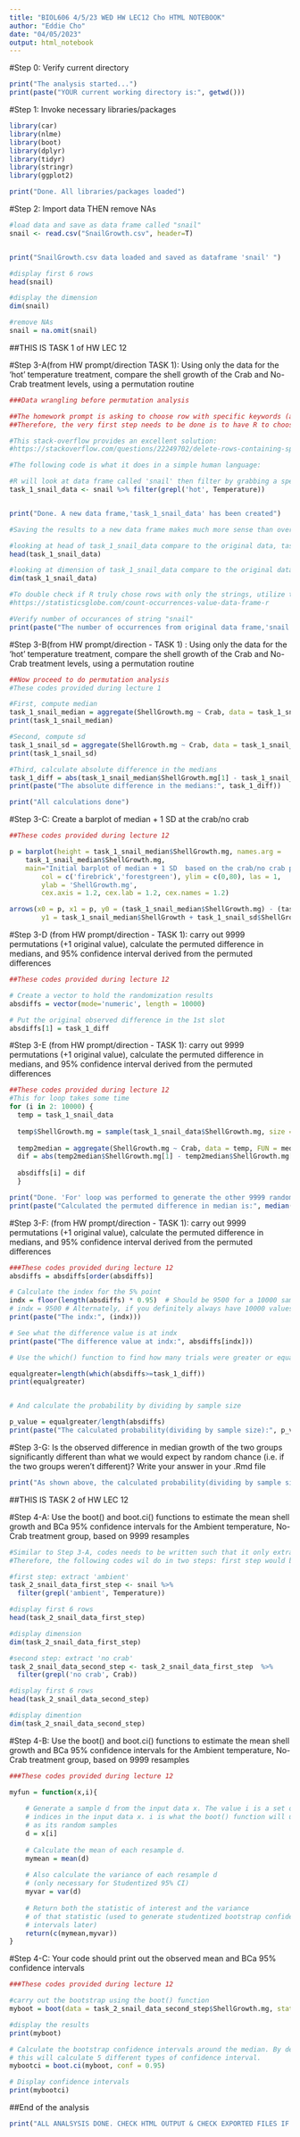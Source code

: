 ---
title: "BIOL606 4/5/23 WED HW LEC12 Cho HTML NOTEBOOK"
author: "Eddie Cho"
date: "04/05/2023"
output: html_notebook
---

#Step 0: Verify current directory
```{r}
print("The analysis started...")
print(paste("YOUR current working directory is:", getwd()))
```

#Step 1: Invoke necessary libraries/packages
```{r setup, message=FALSE}

library(car)
library(nlme)
library(boot)
library(dplyr)
library(tidyr)
library(stringr)
library(ggplot2)

print("Done. All libraries/packages loaded")
```

#Step 2: Import data THEN remove NAs
```{r}
#load data and save as data frame called "snail"
snail <- read.csv("SnailGrowth.csv", header=T)


print("SnailGrowth.csv data loaded and saved as dataframe 'snail' ")

#display first 6 rows
head(snail)

#display the dimension
dim(snail) 

#remove NAs
snail = na.omit(snail)
```

##THIS IS TASK 1 of HW LEC 12

#Step 3-A(from HW prompt/direction TASK 1): Using only the data for the ‘hot’ temperature treatment, compare the shell growth of the Crab and No-Crab treatment levels, using a permutation routine
```{r}
###Data wrangling before permutation analysis

##The homework prompt is asking to choose row with specific keywords (aka stings in computer world)
##Therefore, the very first step needs to be done is to have R to choose only rows containing keywords/strings 'hot'.

#This stack-overflow provides an excellent solution:
#https://stackoverflow.com/questions/22249702/delete-rows-containing-specific-strings-in-r

#The following code is what it does in a simple human language:

#R will look at data frame called 'snail' then filter by grabbing a specific string 'hot' in Temperature column then save results to a new data frame called task_1_snail_data 
task_1_snail_data <- snail %>% filter(grepl('hot', Temperature))


print("Done. A new data frame,'task_1_snail_data' has been created")

#Saving the results to a new data frame makes much more sense than overwrite it to the original data frame(snail) because users can access to the original data instead of loading every time original data needs to be loaded to R

#looking at head of task_1_snail_data compare to the original data, task_1_snail_data displays rows with strings 'hot'
head(task_1_snail_data) 

#looking at dimension of task_1_snail_data compare to the original data, task_1_snail_data displays decreased columns about by half
dim(task_1_snail_data)

#To double check if R truly chose rows with only the strings, utilize the sum function to a logical condition, which is referred from: 
#https://statisticsglobe.com/count-occurrences-value-data-frame-r

#Verify number of occurances of string "snail"
print(paste("The number of occurrences from original data frame,'snail', is:", sum(snail$Temperature == "hot") ))
```




#Step 3-B(from HW prompt/direction - TASK 1) : Using only the data for the ‘hot’ temperature treatment, compare the shell growth of the Crab and No-Crab treatment levels, using a permutation routine
```{r}
##Now proceed to do permutation analysis
#These codes provided during lecture 1

#First, compute median
task_1_snail_median = aggregate(ShellGrowth.mg ~ Crab, data = task_1_snail_data, FUN = median)
print(task_1_snail_median)

#Second, compute sd
task_1_snail_sd = aggregate(ShellGrowth.mg ~ Crab, data = task_1_snail_data, FUN = sd)
print(task_1_snail_sd)

#Third, calculate absolute difference in the medians
task_1_diff = abs(task_1_snail_median$ShellGrowth.mg[1] - task_1_snail_median$ShellGrowth.mg[2])
print(paste("The absolute difference in the medians:", task_1_diff))

print("All calculations done")
```

#Step 3-C: Create a barplot of median + 1 SD  at the crab/no crab
```{r}
##These codes provided during lecture 12

p = barplot(height = task_1_snail_median$ShellGrowth.mg, names.arg =    
    task_1_snail_median$ShellGrowth.mg,
    main="Initial barplot of median + 1 SD  based on the crab/no crab presence",
		col = c('firebrick','forestgreen'), ylim = c(0,80), las = 1,
		ylab = 'ShellGrowth.mg', 
		cex.axis = 1.2, cex.lab = 1.2, cex.names = 1.2)

arrows(x0 = p, x1 = p, y0 = (task_1_snail_median$ShellGrowth.mg) - (task_1_snail_sd$ShellGrowth.mg),
		y1 = task_1_snail_median$ShellGrowth + task_1_snail_sd$ShellGrowth, code = 3, angle = 90, lwd =2)
```

#Step 3-D (from HW prompt/direction - TASK 1): carry out 9999 permutations (+1 original value), calculate the permuted difference in medians, and 95% confidence interval derived from the permuted differences
```{r}

##These codes provided during lecture 12

# Create a vector to hold the randomization results
absdiffs = vector(mode='numeric', length = 10000)

# Put the original observed difference in the 1st slot
absdiffs[1] = task_1_diff

```

#Step 3-E (from HW prompt/direction - TASK 1): carry out 9999 permutations (+1 original value), calculate the permuted difference in medians, and 95% confidence interval derived from the permuted differences
```{r}
##These codes provided during lecture 12
#This for loop takes some time
for (i in 2: 10000) {
  temp = task_1_snail_data
  
  temp$ShellGrowth.mg = sample(task_1_snail_data$ShellGrowth.mg, size = nrow(task_1_snail_data), replace=FALSE)
  
  temp2median = aggregate(ShellGrowth.mg ~ Crab, data = temp, FUN = median)
  dif = abs(temp2median$ShellGrowth.mg[1] - temp2median$ShellGrowth.mg[2])
  
  absdiffs[i] = dif
  }

print("Done. 'For' loop was performed to generate the other 9999 randomizations")
print(paste("Calculated the permuted difference in median is:", median(absdiffs) ) )
```


#Step 3-F: (from HW prompt/direction - TASK 1): carry out 9999 permutations (+1 original value), calculate the permuted difference in medians, and 95% confidence interval derived from the permuted differences
```{r}
###These codes provided during lecture 12
absdiffs = absdiffs[order(absdiffs)]

# Calculate the index for the 5% point
indx = floor(length(absdiffs) * 0.95)  # Should be 9500 for a 10000 sample run
# indx = 9500 # Alternately, if you definitely always have 10000 values
print(paste("The indx:", (indx)))

# See what the difference value is at indx
print(paste("The difference value at indx:", absdiffs[indx]))

# Use the which() function to find how many trials were greater or equal than

equalgreater=length(which(absdiffs>=task_1_diff))
print(equalgreater)


# And calculate the probability by dividing by sample size

p_value = equalgreater/length(absdiffs)
print(paste("The calculated probability(dividing by sample size):", p_value) )
```

#Step 3-G: Is the observed difference in median growth of the two groups significantly different than what we would expect by random chance (i.e. if the two groups weren’t different)? Write your answer in your .Rmd file
```{r}
print("As shown above, the calculated probability(dividing by sample size) is 1e-04. In other words, the observed diference in median growth of the two two groups is significantly different than what we would expect by random chance.")
```

##THIS IS TASK 2 of HW LEC 12

#Step 4-A: Use the boot() and boot.ci() functions to estimate the mean shell growth and BCa 95% confidence intervals for the Ambient temperature, No-Crab treatment group, based on 9999 resamples
```{r}
#Similar to Step 3-A, codes needs to be written such that it only extracts ambient temperature AND no crab treatment
#Therefore, the following codes wil do in two steps: first step would be to extract 'ambient' from  temperature column THEN to extract 'no crab' from crab column

#first step: extract 'ambient' 
task_2_snail_data_first_step <- snail %>% 
  filter(grepl('ambient', Temperature))

#display first 6 rows
head(task_2_snail_data_first_step)

#display dimension
dim(task_2_snail_data_first_step)

#second step: extract 'no crab'
task_2_snail_data_second_step <- task_2_snail_data_first_step  %>% 
  filter(grepl('no crab', Crab))

#display first 6 rows
head(task_2_snail_data_second_step)

#display dimention
dim(task_2_snail_data_second_step)
```

#Step 4-B: Use the boot() and boot.ci() functions to estimate the mean shell growth and BCa 95% confidence intervals for the Ambient temperature, No-Crab treatment group, based on 9999 resamples
```{r}
###These codes provided during lecture 12

myfun = function(x,i){
  
	# Generate a sample d from the input data x. The value i is a set of 
	# indices in the input data x. i is what the boot() function will use
	# as its random samples
	d = x[i]
	
	# Calculate the mean of each resample d.
    mymean = mean(d)
    
	# Also calculate the variance of each resample d 
	# (only necessary for Studentized 95% CI)
	myvar = var(d)
	
	# Return both the statistic of interest and the variance
	# of that statistic (used to generate studentized bootstrap confidence 
	# intervals later)
	return(c(mymean,myvar))
}
```

#Step 4-C: Your code should print out the observed mean and BCa 95% confidence intervals
```{r}
###These codes provided during lecture 12

#carry out the bootstrap using the boot() function
myboot = boot(data = task_2_snail_data_second_step$ShellGrowth.mg, statistic = myfun, R = 9999)

#display the results
print(myboot)

# Calculate the bootstrap confidence intervals around the median. By default
# this will calculate 5 different types of confidence interval. 
mybootci = boot.ci(myboot, conf = 0.95)

# Display confidence intervals
print(mybootci)
```

##End of the analysis
```{r}
print("ALL ANALSYSIS DONE. CHECK HTML OUTPUT & CHECK EXPORTED FILES IF ANY. HAVE A GREAT DAY☺︎︎")
```
